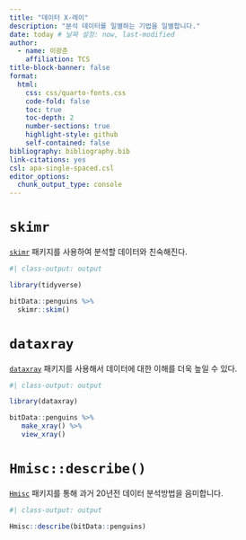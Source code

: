```yaml
---
title: "데이터 X-레이"
description: "분석 데이터를 일별하는 기법을 일별합니다."
date: today # 날짜 설정: now, last-modified
author:
  - name: 이광춘
    affiliation: TCS
title-block-banner: false
format:
  html:
    css: css/quarto-fonts.css
    code-fold: false
    toc: true
    toc-depth: 2
    number-sections: true
    highlight-style: github    
    self-contained: false
bibliography: bibliography.bib
link-citations: yes
csl: apa-single-spaced.csl
editor_options: 
  chunk_output_type: console
---
```


# `skimr`

[`skimr`](https://cran.r-project.org/web/packages/skimr/vignettes/skimr.html) 패키지를 사용하여 분석할 데이터와 친숙해진다.

```r
#| class-output: output

library(tidyverse)

bitData::penguins %>% 
  skimr::skim()
```

# `dataxray`

[`dataxray`](https://github.com/agstn/dataxray) 패키지를 사용해서 데이터에 대한 이해를 더욱 높일 수 있다.

:::{.column-page}

```r
#| class-output: output

library(dataxray)

bitData::penguins %>% 
   make_xray() %>% 
   view_xray()
```

:::

# `Hmisc::describe()`

[`Hmisc`](https://cran.r-project.org/web/packages/Hmisc/index.html) 패키지를 통해 과거 20년전 데이터 분석방법을 음미합니다.

```r
#| class-output: output

Hmisc::describe(bitData::penguins)
```


